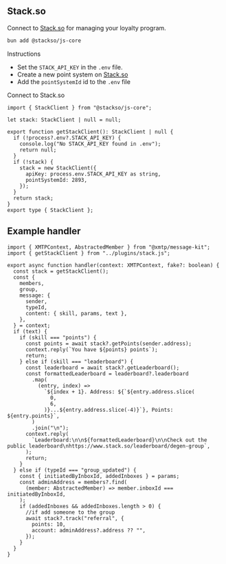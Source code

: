 ## Stack.so

Connect to [Stack.so](https://stack.so) for managing your loyalty program.

```bash [cmd]
bun add @stackso/js-core
```

Instructions

- Set the `STACK_API_KEY` in the `.env` file.
- Create a new point system on [Stack.so](https://stack.so)
- Add the `pointSystemId` id to the `.env` file

Connect to Stack.so

```tsx [src/plugins/stack.ts]
import { StackClient } from "@stackso/js-core";

let stack: StackClient | null = null;

export function getStackClient(): StackClient | null {
  if (!process?.env?.STACK_API_KEY) {
    console.log("No STACK_API_KEY found in .env");
    return null;
  }
  if (!stack) {
    stack = new StackClient({
      apiKey: process.env.STACK_API_KEY as string,
      pointSystemId: 2893,
    });
  }
  return stack;
}
export type { StackClient };
```

## Example handler

```tsx [src/handler/loyalty.ts]
import { XMTPContext, AbstractedMember } from "@xmtp/message-kit";
import { getStackClient } from "../plugins/stack.js";

export async function handler(context: XMTPContext, fake?: boolean) {
  const stack = getStackClient();
  const {
    members,
    group,
    message: {
      sender,
      typeId,
      content: { skill, params, text },
    },
  } = context;
  if (text) {
    if (skill === "points") {
      const points = await stack?.getPoints(sender.address);
      context.reply(`You have ${points} points`);
      return;
    } else if (skill === "leaderboard") {
      const leaderboard = await stack?.getLeaderboard();
      const formattedLeaderboard = leaderboard?.leaderboard
        .map(
          (entry, index) =>
            `${index + 1}. Address: ${`${entry.address.slice(
              0,
              6,
            )}...${entry.address.slice(-4)}`}, Points: ${entry.points}`,
        )
        .join("\n");
      context.reply(
        `Leaderboard:\n\n${formattedLeaderboard}\n\nCheck out the public leaderboard\nhttps://www.stack.so/leaderboard/degen-group`,
      );
      return;
    }
  } else if (typeId === "group_updated") {
    const { initiatedByInboxId, addedInboxes } = params;
    const adminAddress = members?.find(
      (member: AbstractedMember) => member.inboxId === initiatedByInboxId,
    );
    if (addedInboxes && addedInboxes.length > 0) {
      //if add someone to the group
      await stack?.track("referral", {
        points: 10,
        account: adminAddress?.address ?? "",
      });
    }
  }
}
```
